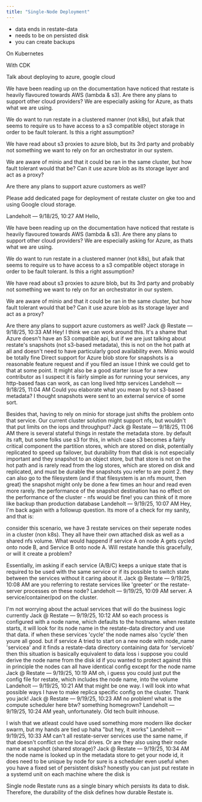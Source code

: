 ```yaml
---
title: "Single-Node Deployment"
---
```




- data ends in restate-data
- needs to be on persisted disk
- you can create backups


On Kubernetes

With CDK


Talk about deploying to azure, google cloud

We have been reading up on the documentation have noticed that restate is heavily flavoured towards AWS (lambda & s3). Are there any plans to support other cloud providers? We are especially asking for Azure, as thats what we are using.

We do want to run restate in a clustered manner (not k8s), but afaik that seems to require us to have access to a s3 compatible object storage in order to be fault tolerant. Is this a right assumption?

We have read about s3 proxies to azure blob, but its 3rd party and probably not something we want to rely on for an orchestrator in our system.

We are aware of minio and that it could be ran in the same cluster, but how fault tolerant would that be? Can it use azure blob as its storage layer and act as a proxy?

Are there any plans to support azure customers as well?

Please add dedicated page for deployment of restate cluster on gke too and using Google cloud storage.



Landeholt — 9/18/25, 10:27 AM
Hello,

We have been reading up on the documentation have noticed that restate is heavily flavoured towards AWS (lambda & s3). Are there any plans to support other cloud providers? We are especially asking for Azure, as thats what we are using.

We do want to run restate in a clustered manner (not k8s), but afaik that seems to require us to have access to a s3 compatible object storage in order to be fault tolerant. Is this a right assumption?

We have read about s3 proxies to azure blob, but its 3rd party and probably not something we want to rely on for an orchestrator in our system.

We are aware of minio and that it could be ran in the same cluster, but how fault tolerant would that be? Can it use azure blob as its storage layer and act as a proxy?

Are there any plans to support azure customers as well?
Jack @ Restate — 9/18/25, 10:33 AM
Hey! I think we can work around this. It's a shame that Azure doesn't have an S3 compatible api, but if we are just talking about restate's snapshots (not s3-based metadata), this is not on the hot path at all and doesn't need to have particularly good availability even. Minio would be totally fine
Direct support for Azure blob store for snapshots is a reasonable feature request and if you filed an issue I think we could get to that at some point. It might also be a good starter issue for a new contributor as I suspect it is fairly simple
as for running your services, any http-based faas can work, as can long lived http services
Landeholt — 9/18/25, 11:04 AM
Could you elaborate what you mean by not s3-based metadata? I thought snapshots were sent to an external service of some sort.

Besides that, having to rely on minio for storage just shifts the problem onto that service. Our current cluster solution might support nfs, but wouldn't that put limits on the iops and throughput?
Jack @ Restate — 9/18/25, 11:06 AM
there is several stateful things in restate
the metadata store.  by default its raft, but some folks use s3 for this, in which case s3 becomes a fairly critical component
the partition stores, which are stored on disk, potentially replicated to speed up failover, but durability from that disk is not especially important and they snapshot to an object store, but that store is not on the hot path and is rarely read from
the log stores, which are stored on disk and replicated, and must be durable
the snapshots you refer to are point 2. they can also go to the filesystem (and if that filesystem is an nfs mount, then great)
the snapshot might only be done a few times an hour and read even more rarely. the performance of the snapshot destination has no effect on the performance of the cluster - nfs would be fine!
you can think of it more like backup than production database
Landeholt — 9/19/25, 10:07 AM
Hey, I'm back again with a followup question. Its more of a check for my sanity, and that is:

consider this scenario, we have 3 restate services on their seperate nodes in a cluster (non k8s). They all have their own attached disk as well as a shared nfs volume. What would happend if service A on node A gets cycled onto node B, and Service B onto node A. Will restate handle this gracefully, or will it create a problem?

Essentially, im asking if each service (A/B/C) keeps a unique state that is required to be used with the same service or if its possible to switch state between the services without it caring about it.
Jack @ Restate — 9/19/25, 10:08 AM
are you referring to restate services like 'greeter' or the restate-server processes on these node?
Landeholt — 9/19/25, 10:09 AM
server. A service/container/pod on the cluster.

I'm not worrying about the actual services that will do the business logic currently
Jack @ Restate — 9/19/25, 10:12 AM
so each process is configured with a node name, which defaults to the hostname. when restate starts, it will look for its node name in the restate-data directory and use that data. if when these services 'cycle' the node names also 'cycle' then youre all good. but if service A tried to start on a new node with node_name 'servicea' and it finds a restate-data directory containing data for 'serviceb' then this situation is basically equivalent to data loss
i suppose you could derive the node name from the disk id if you wanted to protect against this
in principle the nodes can all have identical config except for the node name
Jack @ Restate — 9/19/25, 10:19 AM
oh, i guess you could just put the config file for restate, which includes the node name, into the volume
Landeholt — 9/19/25, 10:21 AM
that might be one way. I will look into what possible ways I have to make replica specific config on the cluster. Thank you jack!
Jack @ Restate — 9/19/25, 10:23 AM
no problem!
what is the compute scheduler here btw? something homegrown?
Landeholt — 9/19/25, 10:24 AM
yeah, unfortunately. Old tech built inhouse.

I wish that we atleast could have used something more modern like docker swarm, but my hands are tied up haha
"but hey, it works"
Landeholt — 9/19/25, 10:33 AM
can't all restate-server services use the same name, if that doesn't conflict on the local drives. Or are they also using their node name at snapshot (shared storage)?
Jack @ Restate — 9/19/25, 10:34 AM
the node name is looked up in the metadata store to get your node id, it does need to be unique by node for sure
is a scheduler even useful when you have a fixed set of persistent disks? honestly you can just put restate in a systemd unit on each machine where the disk is




Single node  Restate runs as a single binary which persists its data to disk. Therefore, the durability of the disk defines how durable Restate is.


